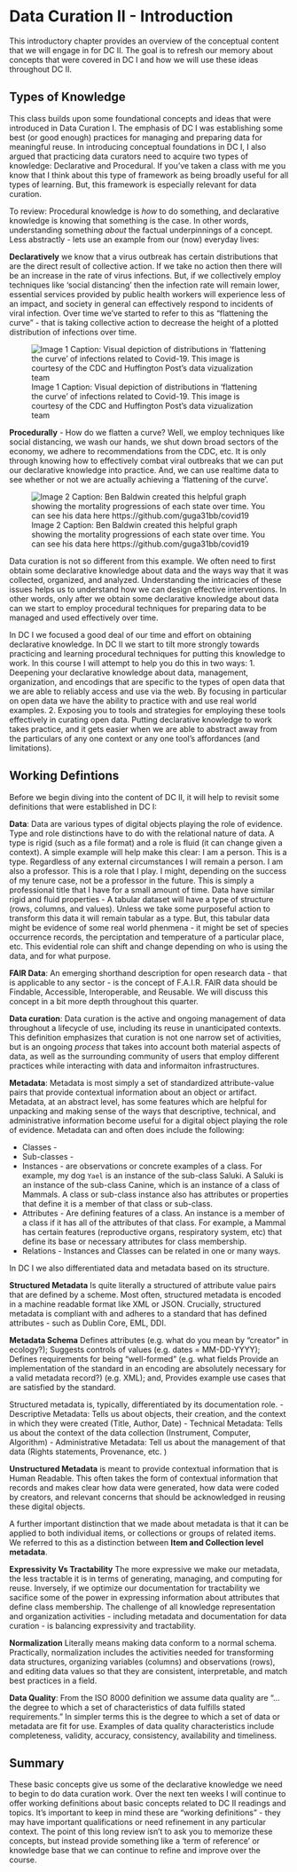 # Data Curation II - Introduction
This introductory chapter provides an overview of the conceptual content that we will engage in for DC II. The goal is to refresh our memory about concepts that were covered in DC I and how we will use these ideas throughout DC II.  

## Types of Knowledge
This class builds upon some foundational concepts and ideas that were introduced in Data Curation I. The emphasis of DC I was establishing some best (or good enough) practices for managing and preparing data for meaningful reuse. In introducing conceptual foundations in DC I, I also argued that practicing data curators need to acquire two types of knowledge: Declarative and Procedural. If you've taken a class with me you know that I think about this type of framework as being broadly useful for all types of learning. But, this framework is especially relevant for data curation.

To review: Procedural knowledge is *how* to do something, and declarative knowledge is knowing that something is the case. In other words, understanding something *about* the factual underpinnings of a concept. Less abstractly - lets use an example from our (now) everyday lives:  

**Declaratively** we know that a virus outbreak has certain distributions that are the direct result of collective action. If we take no action then there will be an increase in the rate of virus infections. But, if we collectively employ techniques like 'social distancing' then the infection rate will remain lower, essential services provided by public health workers will experience less of an impact, and society in general can effectively respond to incidents of viral infection. Over time we've started to refer to this as "flattening the curve" - that is taking collective action to decrease the height of a plotted distribution of infections over time.

![Image 1 Caption: Visual depiction of distributions in 'flattening the curve' of infections related to Covid-19. This image is courtesy of the CDC and Huffington Post's data vizualization team](https://img.huffingtonpost.com/asset/5e6ac2ab260000f92cb66874.jpeg)

**Procedurally** - How do we flatten a curve? Well, we employ techniques like social distancing, we wash our hands, we shut down broad sectors of the economy, we adhere to recommendations from the CDC, etc. It is only through knowing how to effectively combat viral outbreaks that we can put our declarative knowledge into practice. And, we can use realtime data to see whether or not we are actually achieving a 'flattening of the curve'.

![Image 2 Caption: Ben Baldwin created this helpful graph showing the mortality progressions of each state over time. You can see his data here https://github.com/guga31bb/covid19](https://raw.githubusercontent.com/guga31bb/covid19/master/figures/deaths_us_states.png)

Data curation is not so different from this example. We often need to first obtain some declarative knowledge about data and the ways way that it was collected, organized, and analyzed. Understanding the intricacies of these issues helps us to understand how we can design effective interventions. In other words, only after we obtain some declarative knowledge about data can we start to employ procedural techniques for preparing data to be managed and used effectively over time.

In DC I we focused a good deal of our time and effort on obtaining declarative knowledge. In DC II we start to tilt more strongly towards practicing and learning procedural techniques for putting this knowledge to work. In this course I will attempt to help you do this in two ways:
1. Deepening your declarative knowledge about data, management, organization, and encodings that are specific to the types of open data that we are able to reliably access and use via the web. By focusing in particular on open data we have the ability to practice with and use real world examples.
2. Exposing you to tools and strategies for employing these tools effectively in curating open data. Putting declarative knowledge to work takes practice, and it gets easier when we are able to abstract away from the particulars of any one context or any one tool's affordances (and limitations).

## Working Defintions

Before we begin diving into the content of DC II, it will help to revisit some definitions that were established in DC I:

**Data**: Data are various types of digital objects playing the role of evidence. Type and role distinctions have to do with the relational nature of data. A type is rigid (such as a file format) and a role is fluid (it can change given a context). A simple example will help make this clear: I am a person. This is a type. Regardless of any external circumstances I will remain a person. I am also a professor. This is a role that I play. I might, depending on the success of my tenure case, not be a professor in the future. This is simply a professional title that I have for a small amount of time. Data have similar rigid and fluid properties - A tabular dataset will have a type of structure (rows, columns, and values). Unless we take some purposeful action to transform this data it will remain tabular as a type. But, this tabular data might be evidence of some real world phenmena - it might be set of species occurrence records, the perciptation and temperature of a particular place, etc. This evidential role can shift and change depending on who is using the data, and for what purpose.

**FAIR Data**: An emerging shorthand description for open research data - that is applicable to any sector - is the concept of F.A.I.R. FAIR data should be Findable, Accessible, Interoperable, and Reusable. We will discuss this concept in a bit more depth throughout this quarter.

**Data curation**: Data curation is the active and ongoing management of data throughout a lifecycle of use, including its reuse in unanticipated contexts. This definition emphasizes that curation is not one narrow set of activities, but is an ongoing *process* that takes into account both material aspects of data, as well as the surrounding community of users that employ different practices while interacting with data and informaiton infrastructures.

**Metadata**: Metadata is most simply a set of standardized attribute-value pairs that provide contextual information about an object or artifact. Metadata, at an abstract level, has some features which are helpful for unpacking and making sense of the ways that descriptive, technical, and administrative information become useful for a digital object playing the role of evidence. Metadata can and often does include the following:  

- Classes -
- Sub-classes -
- Instances - are observations or concrete examples of a class. For example, my dog `Yael` is an instance of the sub-class Saluki. A Saluki is an instance of the sub-class Canine, which is an instance of a class of Mammals. A class or sub-class instance also has attributes or properties that define it is a member of that class or sub-class.
- Attributes - Are defining features of a class. An instance is a member of a class if it has all of the attributes of that class. For example, a Mammal has certain features (reproductive organs, respiratory system, etc) that define its base or necessary attributes for class membership.
- Relations - Instances and Classes can be related in one or many ways.

In DC I we also differentiated data and metadata based on its structure.

**Structured Metadata** Is quite literally a structured of attribute value pairs that are defined by a scheme. Most often, structured metadata is encoded in a machine readable format like XML or JSON. Crucially, structured metadata is compliant with and adheres to a standard that has defined attributes - such as Dublin Core, EML, DDI.

**Metadata Schema** Defines attributes (e.g. what do you mean by “creator” in ecology?); Suggests controls of values (e.g. dates = MM-DD-YYYY); Defines requirements for being “well-formed” (e.g. what fields Provide an implementation of the standard in an encoding are absolutely necessary for a valid metadata record?) (e.g. XML); and, Provides example use cases that are satisfied by the standard.

Structured metadata is, typically, differentiated by its documentation role.
- Descriptive Metadata: Tells us about objects, their creation, and the context in which they were created (Title, Author, Date)
- Technical Metadata: Tells us about the context of the data collection (Instrument, Computer, Algorithm)
- Administrative Metadata: Tell us about the management of that data (Rights statements, Provenance, etc. )

**Unstructured Metadata** is meant to provide contextual information that is Human Readable. This often takes the form of contextual information that records and makes clear how data were generated, how data were coded by creators, and relevant concerns that should be acknowledged in reusing these digital objects.

A further important distinction that we made about metadata is that it can be applied to both individual items, or collections or groups of related items. We referred to this as a distinction between **Item and Collection level metadata**.

**Expressivity Vs Tractability** The more expressive we make our metadata, the less tractable it is in terms of generating, managing, and computing for reuse. Inversely, if we optimize our documentation for tractability we sacifice some of the power in expressing information about attributes that define class membership. The challenge of all knowledge representation and organization activities - including metadata and documentation for data curation - is balancing expressivity and tractability.

**Normalization** Literally means making data conform to a normal schema. Practically, normalization includes the activities needed for transforming data structures, organizing variables (columns) and observations (rows), and editing data values so that they are consistent, interpretable, and match best practices in a field.

**Data Quality**: From the ISO 8000 definition we assume data quality are "...the degree to which a set of characteristics of data fulfills stated requirements.” In simpler terms this is the degree to which a set of data or metadata are fit for use. Examples of data quality characteristics include completeness, validity, accuracy, consistency, availability and timeliness.

## Summary
These basic concepts give us some of the declarative knowledge we need to begin to do data curation work. Over the next ten weeks I will continue to offer working definitions about basic concepts related to DC II readings and topics. It's important to keep in mind these are "working definitions" - they may have important qualifications or need refinement in any particular context. The point of this long review isn't to ask you to memorize these concepts, but instead provide something like a 'term of reference' or knowledge base that we can continue to refine and improve over the course.    
